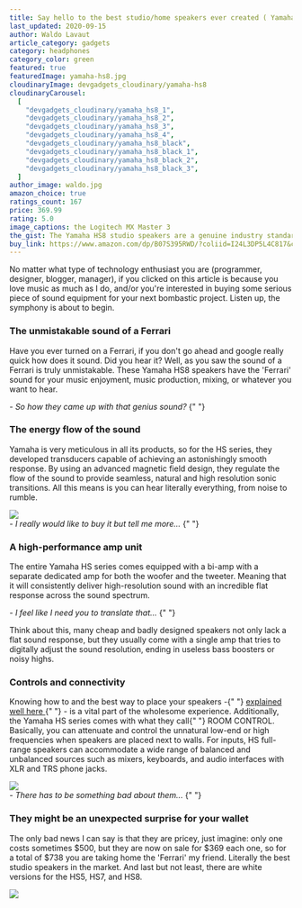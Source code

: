 ```yaml
---
title: Say hello to the best studio/home speakers ever created ( Yamaha HS8 )
last_updated: 2020-09-15
author: Waldo Lavaut
article_category: gadgets
category: headphones
category_color: green
featured: true
featuredImage: yamaha-hs8.jpg
cloudinaryImage: devgadgets_cloudinary/yamaha-hs8
cloudinaryCarousel:
  [
    "devgadgets_cloudinary/yamaha_hs8_1",
    "devgadgets_cloudinary/yamaha_hs8_2",
    "devgadgets_cloudinary/yamaha_hs8_3",
    "devgadgets_cloudinary/yamaha_hs8_4",
    "devgadgets_cloudinary/yamaha_hs8_black",
    "devgadgets_cloudinary/yamaha_hs8_black_1",
    "devgadgets_cloudinary/yamaha_hs8_black_2",
    "devgadgets_cloudinary/yamaha_hs8_black_3",
  ]
author_image: waldo.jpg
amazon_choice: true
ratings_count: 167
price: 369.99
rating: 5.0
image_captions: the Logitech MX Master 3
the_gist: The Yamaha HS8 studio speakers are a genuine industry standard for a reason - their accuracy. I have not seen anything more precise as a sound reference within this price range, which by the way, it's not the cheapest either.
buy_link: https://www.amazon.com/dp/B07S395RWD/?coliid=I24L3DP5L4C817&colid=1V9GLAJK5MOMA&psc=1&ref_=lv_ov_lig_dp_it
---
```


<article className="mt-12 text-lg prose max-w-sm md:max-w-none text-cool-gray-500">
<p>
 No matter what type of technology enthusiast you are (programmer, designer, blogger, manager), if you clicked on this article is because you love music as much as I do, and/or you're interested in buying some serious piece of sound equipment for your next bombastic project. Listen up, the symphony is about to begin.
</p>

<h3>The unmistakable sound of a Ferrari</h3>

<p>
  Have you ever turned on a Ferrari, if you don't go ahead and google really
  quick how does it sound. Did you hear it? Well, as you saw the sound of a
  Ferrari is truly unmistakable. These Yamaha HS8 speakers have the 'Ferrari'
  sound for your music enjoyment, music production, mixing, or whatever you want
  to hear.
</p>

<em className="text-base font-semibold text-cool-gray-600">
  - So how they came up with that genius sound?
</em>{" "}

<h3>The energy flow of the sound</h3>

<p>
  Yamaha is very meticulous in all its products, so for the HS series, they
  developed transducers capable of achieving an astonishingly smooth response.
  By using an advanced magnetic field design, they regulate the flow of the
  sound to provide seamless, natural and high resolution sonic transitions. All
  this means is you can hear literally everything, from noise to rumble.
</p>

<div className="my-8 flex justify-center items-center">
  <img
    className="rounded-lg shadow-lg"
    src="https://res.cloudinary.com/devgadgets/image/upload/q_auto,f_auto/h_280,c_fill/v1600271855/devgadgets_cloudinary/yamaha_hs8_transducers.jpg"
  />
</div>

<em className="text-base font-semibold text-cool-gray-600">
  - I really would like to buy it but tell me more...
</em>{" "}

<h3>A high-performance amp unit</h3>

<p>
  The entire Yamaha HS series comes equipped with a bi-amp with a separate
  dedicated amp for both the woofer and the tweeter. Meaning that it will
  consistently deliver high-resolution sound with an incredible flat response
  across the sound spectrum.
</p>

<em className="text-base font-semibold text-cool-gray-600">
  - I feel like I need you to translate that...
</em>{" "}

<p>
  Think about this, many cheap and badly designed speakers not only lack a flat
  sound response, but they usually come with a single amp that tries to
  digitally adjust the sound resolution, ending in useless bass boosters or
  noisy highs.
</p>

<Carousel carousel={props.carousel} />

<h3>Controls and connectivity</h3>

<p>
  Knowing how to and the best way to place your speakers -{" "}
  <a
    href="https://www.presonus.com/learn/technical-articles/studio-monitor-placement"
    target="\_blank"
    rel="noreferrer"
    style={{ textDecoration: "underline", color: "#F47481" }}
  >
    explained well here
  </a>{" "}
  - is a vital part of the wholesome experience. Additionally, the Yamaha HS
  series comes with what they call{" "}
  <span className="text-teal-500">ROOM CONTROL</span>. Basically, you can
  attenuate and control the unnatural low-end or high frequencies when speakers
  are placed next to walls. For inputs, HS full-range speakers can accommodate a
  wide range of balanced and unbalanced sources such as mixers, keyboards, and
  audio interfaces with XLR and TRS phone jacks.
</p>

<div className="my-8 flex justify-center items-center">
  <img
    className="rounded-lg shadow-lg"
    src="https://res.cloudinary.com/devgadgets/image/upload/q_auto,f_auto/v1600271946/devgadgets_cloudinary/yamaha_hs8_room_control.jpg"
  />
</div>

<em className="text-base font-semibold text-cool-gray-600">
  - There has to be something bad about them...
</em>{" "}

<h3>They might be an unexpected surprise for your wallet</h3>
<p>
  The only bad news I can say is that they are pricey, just imagine: only one
  costs sometimes <span className="text-teal-500">$500</span>, but they are now
  on sale for <span className="text-teal-500">$369</span> each one, so for a
  total of <span className="text-orange-500">$738</span> you are taking home the
  'Ferrari' my friend. Literally the best studio speakers in the market. And
  last but not least, there are white versions for the HS5, HS7, and HS8.
</p>

<div className="my-8 flex justify-center items-center">
  <img
    className="rounded-lg shadow-lg"
    src="https://res.cloudinary.com/devgadgets/image/upload/q_auto,f_auto/v1600280375/devgadgets_cloudinary/white_versions_yamaha_hs_series.jpg"
  />
</div>
</article>
